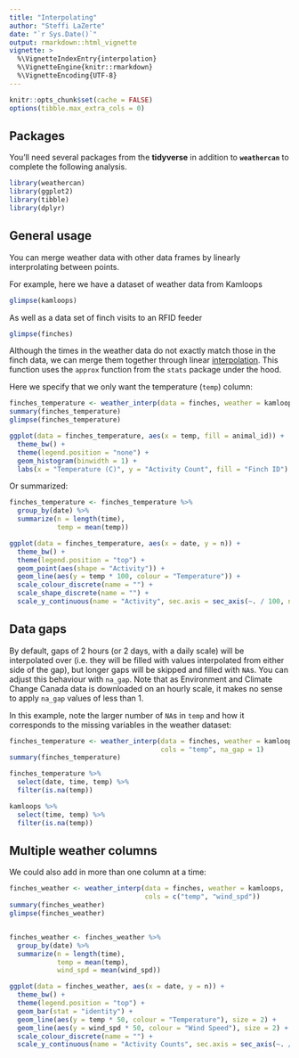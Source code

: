 ```yaml
---
title: "Interpolating"
author: "Steffi LaZerte"
date: "`r Sys.Date()`"
output: rmarkdown::html_vignette
vignette: >
  %\VignetteIndexEntry{interpolation}
  %\VignetteEngine{knitr::rmarkdown}
  %\VignetteEncoding{UTF-8}
---
```



```r
knitr::opts_chunk$set(cache = FALSE)
options(tibble.max_extra_cols = 0)
```

## Packages

You'll need several packages from the **tidyverse** in addition to **`weathercan`** to complete the following analysis.

```R
library(weathercan)
library(ggplot2)
library(tibble)
library(dplyr)
```

## General usage
You can merge weather data with other data frames by linearly interprolating between points.

For example, here we have a dataset of weather data from Kamloops

```r
glimpse(kamloops)
```

As well as a data set of finch visits to an RFID feeder
```r
glimpse(finches)
```

Although the times in the weather data do not exactly match those in the finch data, we can merge them together through linear [interpolation](https://en.wikipedia.org/wiki/Linear_interpolation). This function uses the `approx` function from the `stats` package under the hood.

Here we specify that we only want the temperature (`temp`) column:

```r
finches_temperature <- weather_interp(data = finches, weather = kamloops, cols = "temp")
summary(finches_temperature)
glimpse(finches_temperature)

ggplot(data = finches_temperature, aes(x = temp, fill = animal_id)) +
  theme_bw() +
  theme(legend.position = "none") + 
  geom_histogram(binwidth = 1) +
  labs(x = "Temperature (C)", y = "Activity Count", fill = "Finch ID")
```

Or summarized:
```r
finches_temperature <- finches_temperature %>%
  group_by(date) %>%
  summarize(n = length(time),
            temp = mean(temp))

ggplot(data = finches_temperature, aes(x = date, y = n)) +
  theme_bw() +
  theme(legend.position = "top") +
  geom_point(aes(shape = "Activity")) +
  geom_line(aes(y = temp * 100, colour = "Temperature")) +
  scale_colour_discrete(name = "") +
  scale_shape_discrete(name = "") +
  scale_y_continuous(name = "Activity", sec.axis = sec_axis(~. / 100, name = "Temperature (C)"))
```

## Data gaps

By default, gaps of 2 hours (or 2 days, with a daily scale) will be interpolated over (i.e. they will be filled with values interpolated from either side of the gap), but longer gaps will be skipped and filled with `NA`s. You can adjust this behaviour with `na_gap`. Note that as Environment and Climate Change Canada data is downloaded on an hourly scale, it makes no sense to apply `na_gap` values of less than 1.

In this example, note the larger number of `NA`s in `temp` and how it corresponds to the missing variables in the weather dataset:

```r
finches_temperature <- weather_interp(data = finches, weather = kamloops, 
                                      cols = "temp", na_gap = 1)
summary(finches_temperature)

finches_temperature %>% 
  select(date, time, temp) %>%
  filter(is.na(temp))

kamloops %>%
  select(time, temp) %>%
  filter(is.na(temp))
```

## Multiple weather columns

We could also add in more than one column at a time:

```r
finches_weather <- weather_interp(data = finches, weather = kamloops,
                                  cols = c("temp", "wind_spd"))
summary(finches_weather)
glimpse(finches_weather)


finches_weather <- finches_weather %>%
  group_by(date) %>%
  summarize(n = length(time),
            temp = mean(temp),
            wind_spd = mean(wind_spd))

ggplot(data = finches_weather, aes(x = date, y = n)) +
  theme_bw() +
  theme(legend.position = "top") +
  geom_bar(stat = "identity") +
  geom_line(aes(y = temp * 50, colour = "Temperature"), size = 2) +
  geom_line(aes(y = wind_spd * 50, colour = "Wind Speed"), size = 2) +
  scale_colour_discrete(name = "") +
  scale_y_continuous(name = "Activity Counts", sec.axis = sec_axis(~. / 50, name = "Temperature (C) / Wind Speed (km/h)"))
```

